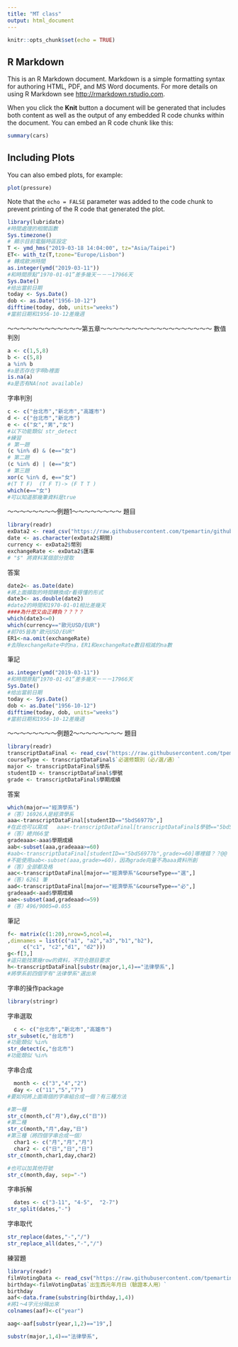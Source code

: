 ```yaml
---
title: "MT class"
output: html_document
---
```


```r
knitr::opts_chunk$set(echo = TRUE)
```

## R Markdown

This is an R Markdown document. Markdown is a simple formatting syntax for authoring HTML, PDF, and MS Word documents. For more details on using R Markdown see <http://rmarkdown.rstudio.com>.

When you click the **Knit** button a document will be generated that includes both content as well as the output of any embedded R code chunks within the document. You can embed an R code chunk like this:

```r
summary(cars)
```

## Including Plots

You can also embed plots, for example:

```r
plot(pressure)
```

Note that the `echo = FALSE` parameter was added to the code chunk to prevent printing of the R code that generated the plot.


```r
library(lubridate)
#時間處理的相關函數
Sys.timezone()
# 顯示目前電腦時區設定
T <- ymd_hms("2019-03-18 14:04:00", tz="Asia/Taipei")
ET<- with_tz(T,tzone="Europe/Lisbon")
# 轉成歐洲時間
as.integer(ymd("2019-03-11"))
#和時間原點“1970-01-01”差多幾天－－－17966天
Sys.Date()
#给出當前日期
today <- Sys.Date()
dob <- as.Date("1956-10-12")
difftime(today, dob, units="weeks")
#當前日期和1956-10-12差幾週
```
～～～～～～～～～～～～第五章～～～～～～～～～～～～～～～～～～
數值判別
```r
a <- c(1,5,8)
b <- c(5,8)
a %in% b
#a是否存在字啊b裡面
is.na(a)
#a是否有NA(not available)
```
字串判別
```r
c <- c("台北市","新北市","高雄市")
d <- c("台北市","新北市")
e <- c("女","男","女")
#以下功能類似 str_detect
#練習
# 第一題
(c %in% d) & (e=="女")
# 第二題
(c %in% d) | (e=="女")
# 第三題
xor(c %in% d, e=="女")
#(T T F)  (T F T)-> (F T T )
which(e=="女")
#可以知道那幾筆資料是true
```
～～～～～～～～例題1～～～～～～～～
題目
```r
library(readr)
exData2 <- read_csv("https://raw.githubusercontent.com/tpemartin/github-data/master/exData2.csv")
date <- as.character(exData2$期間)
currency <- exData2$幣別
exchangeRate <- exData2$匯率
# "$" 將資料某個部分提取
```
答案
```r
date2<- as.Date(date)
#將上面擷取的時間轉換成r看得懂的形式
date3<- as.double(date2)
#date2的時間和1970-01-01相比差幾天
####為什麼又由正轉負？？？？
which(date3<=0)
which(currency=="歐元USD/EUR")
#前705皆為"歐元USD/EUR"
ER1<-na.omit(exchangeRate)
#去除exchangeRate中的na，ER1和exchangeRate數目相減的na數
```
筆記
```r
as.integer(ymd("2019-03-11"))
#和時間原點“1970-01-01”差多幾天－－－17966天
Sys.Date()
#给出當前日期
today <- Sys.Date()
dob <- as.Date("1956-10-12")
difftime(today, dob, units="weeks")
#當前日期和1956-10-12差幾週
```
～～～～～～～～例題2～～～～～～～～
題目
```r
library(readr)
transcriptDataFinal <- read_csv("https://raw.githubusercontent.com/tpemartin/github-data/master/transcriptDataFinal.csv")
courseType <- transcriptDataFinal$`必選修類別（必∕選∕通）`
major <- transcriptDataFinal$學系
studentID <- transcriptDataFinal$學號
grade <- transcriptDataFinal$學期成績
```
答案
```r
which(major=="經濟學系")
#（答）16926人是經濟學系
aaa<-transcriptDataFinal[studentID=="5bdS6977b",]
#在此也可以寫成   aaa<-transcriptDataFinal[transcriptDataFinal$學號=="5bdS6977b",]
#（答）總共66堂
gradeaaa<-aaa$學期成績
aab<-subset(aaa,gradeaaa>=60)
#aab<-transcriptDataFinal[studentID=="5bdS6977b",grade>=60]哪裡錯？？@@
#不能使用aab<-subset(aaa,grade>=60)，因為grade向量不為aaa資料所創
#（答）全部都及格
aac<-transcriptDataFinal[major=="經濟學系"&courseType=="選",]
#（答）6261 筆
aad<-transcriptDataFinal[major=="經濟學系"&courseType=="必",]
gradeaad<-aad$學期成績
aae<-subset(aad,gradeaad<=59)
#（答）496/9005=0.055
```
筆記
```r
f<- matrix(c(1:20),nrow=5,ncol=4,
,dimnames = list(c("a1", "a2","a3","b1","b2"),
     c("c1", "c2","d1", "d2")))
g<-f[3,]
#這只能找第幾row的資料，不符合題目要求
h<-transcriptDataFinal[substr(major,1,4)=="法律學系",]
#將學系前四個字有"法律學系"選出來
```
字串的操作package
```r
library(stringr)
```
字串選取
```r
  c <- c("台北市","新北市","高雄市")
str_subset(c,"台北市")
#功能類似 %in%
str_detect(c,"台北市")
#功能類似 %in%
```
字串合成
```r
  month <- c("3","4","2")
  day <- c("11","5","7")
#要如何將上面兩個的字串組合成一個？有三種方法

#第一種
str_c(month,c("月"),day,c("日"))
#第二種
str_c(month,"月",day,"日")
#第三種（將四個字串合成一個）
  char1 <- c("月","月","月")
  char2 <- c("日","日","日")
str_c(month,char1,day,char2)

#也可以加其他符號
str_c(month,day, sep="-")
```
字串拆解
```r
  dates <- c("3-11", "4-5",  "2-7")
str_split(dates,"-")
```
字串取代
```r
str_replace(dates,"-","/")
str_replace_all(dates,"-","/")
```
練習題
```r
library(readr)
filmVotingData <- read_csv("https://raw.githubusercontent.com/tpemartin/github-data/master/%E7%AC%AC%E4%B8%89%E5%B1%86%E7%B6%93%E6%BF%9F%E6%92%AD%E5%AE%A2%E7%AB%B6%E8%B3%BD%E5%8F%83%E8%B3%BD%E4%BD%9C%E5%93%81%E6%8A%95%E7%A5%A8%E7%B5%90%E6%9E%9C%E6%A8%A3%E6%9C%AC%20-%20Sheet1.csv")
birthday<-filmVotingData$`出生西元年月日（驗證本人用）`
birthday
aaf<-data.frame(substring(birthday,1,4))
#將1～4字元分隔出來
colnames(aaf)<-c("year")

aag<-aaf[substr(year,1,2)=="19",]

substr(major,1,4)=="法律學系",
```






























